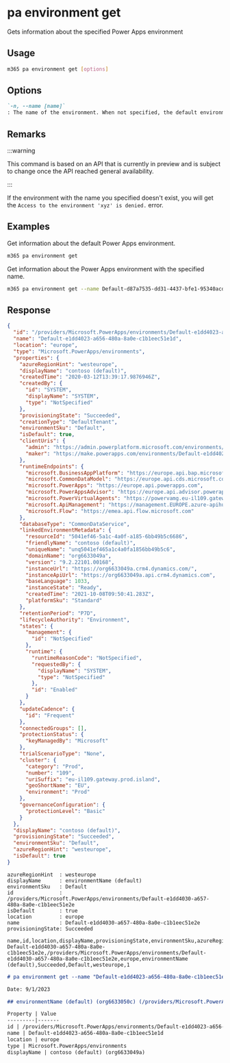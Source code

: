 
# pa environment get

Gets information about the specified Power Apps environment

## Usage

```sh
m365 pa environment get [options]
```

## Options

```md definition-list
`-n, --name [name]`
: The name of the environment. When not specified, the default environment is retrieved.
```

<Global />

## Remarks

:::warning

This command is based on an API that is currently in preview and is subject to change once the API reached general availability.

:::

If the environment with the name you specified doesn't exist, you will get the `Access to the environment 'xyz' is denied.` error.

## Examples

Get information about the default Power Apps environment.

```sh
m365 pa environment get
```

Get information about the Power Apps environment with the specified name.

```sh
m365 pa environment get --name Default-d87a7535-dd31-4437-bfe1-95340acd55c5
```

## Response

<Tabs>
  <TabItem value="JSON">

  ```json
  {
    "id": "/providers/Microsoft.PowerApps/environments/Default-e1dd4023-a656-480a-8a0e-c1b1eec51e1d",
    "name": "Default-e1dd4023-a656-480a-8a0e-c1b1eec51e1d",
    "location": "europe",
    "type": "Microsoft.PowerApps/environments",
    "properties": {
      "azureRegionHint": "westeurope",
      "displayName": "contoso (default)",
      "createdTime": "2020-03-12T13:39:17.9876946Z",
      "createdBy": {
        "id": "SYSTEM",
        "displayName": "SYSTEM",
        "type": "NotSpecified"
      },
      "provisioningState": "Succeeded",
      "creationType": "DefaultTenant",
      "environmentSku": "Default",
      "isDefault": true,
      "clientUris": {
        "admin": "https://admin.powerplatform.microsoft.com/environments/environment/Default-e1dd4023-a656-480a-8a0e-c1b1eec51e1d/hub",
        "maker": "https://make.powerapps.com/environments/Default-e1dd4023-a656-480a-8a0e-c1b1eec51e1d/home"
      },
      "runtimeEndpoints": {
        "microsoft.BusinessAppPlatform": "https://europe.api.bap.microsoft.com",
        "microsoft.CommonDataModel": "https://europe.api.cds.microsoft.com",
        "microsoft.PowerApps": "https://europe.api.powerapps.com",
        "microsoft.PowerAppsAdvisor": "https://europe.api.advisor.powerapps.com",
        "microsoft.PowerVirtualAgents": "https://powervamg.eu-il109.gateway.prod.island.powerapps.com",
        "microsoft.ApiManagement": "https://management.EUROPE.azure-apihub.net",
        "microsoft.Flow": "https://emea.api.flow.microsoft.com"
      },
      "databaseType": "CommonDataService",
      "linkedEnvironmentMetadata": {
        "resourceId": "5041ef46-5a1c-4a0f-a185-6bb49b5c6686",
        "friendlyName": "contoso (default)",
        "uniqueName": "unq5041ef465a1c4a0fa1856bb49b5c6",
        "domainName": "org6633049a",
        "version": "9.2.22101.00168",
        "instanceUrl": "https://org6633049a.crm4.dynamics.com/",
        "instanceApiUrl": "https://org6633049a.api.crm4.dynamics.com",
        "baseLanguage": 1033,
        "instanceState": "Ready",
        "createdTime": "2021-10-08T09:50:41.283Z",
        "platformSku": "Standard"
      },
      "retentionPeriod": "P7D",
      "lifecycleAuthority": "Environment",
      "states": {
        "management": {
          "id": "NotSpecified"
        },
        "runtime": {
          "runtimeReasonCode": "NotSpecified",
          "requestedBy": {
            "displayName": "SYSTEM",
            "type": "NotSpecified"
          },
          "id": "Enabled"
        }
      },
      "updateCadence": {
        "id": "Frequent"
      },
      "connectedGroups": [],
      "protectionStatus": {
        "keyManagedBy": "Microsoft"
      },
      "trialScenarioType": "None",
      "cluster": {
        "category": "Prod",
        "number": "109",
        "uriSuffix": "eu-il109.gateway.prod.island",
        "geoShortName": "EU",
        "environment": "Prod"
      },
      "governanceConfiguration": {
        "protectionLevel": "Basic"
      }
    },
    "displayName": "contoso (default)",
    "provisioningState": "Succeeded",
    "environmentSku": "Default",
    "azureRegionHint": "westeurope",
    "isDefault": true
  }
  ```

  </TabItem>
  <TabItem value="Text">

  ```text
  azureRegionHint  : westeurope
  displayName      : environmentName (default)
  environmentSku   : Default
  id               : /providers/Microsoft.PowerApps/environments/Default-e1dd4030-a657-480a-8a0e-c1b1eec51e2e
  isDefault        : true
  location         : europe
  name             : Default-e1dd4030-a657-480a-8a0e-c1b1eec51e2e
  provisioningState: Succeeded
  ```

  </TabItem>
  <TabItem value="CSV">

  ```csv
  name,id,location,displayName,provisioningState,environmentSku,azureRegionHint,isDefault
  Default-e1dd4030-a657-480a-8a0e-c1b1eec51e2e,/providers/Microsoft.PowerApps/environments/Default-e1dd4030-a657-480a-8a0e-c1b1eec51e2e,europe,environmentName (default),Succeeded,Default,westeurope,1
  ```

  </TabItem>
  <TabItem value="Markdown">

  ```md
  # pa environment get --name "Default-e1dd4023-a656-480a-8a0e-c1b1eec51e1d"

  Date: 9/1/2023

  ## environmentName (default) (org6633050c) (/providers/Microsoft.PowerApps/environments/Default-e1dd4023-a656-480a-8a0e-c1b1eec51e1d)

  Property | Value
  ---------|-------
  id | /providers/Microsoft.PowerApps/environments/Default-e1dd4023-a656-480a-8a0e-c1b1eec51e1d
  name | Default-e1dd4023-a656-480a-8a0e-c1b1eec51e1d
  location | europe
  type | Microsoft.PowerApps/environments
  displayName | contoso (default) (org6633049a)
  ```

  </TabItem>
</Tabs>
